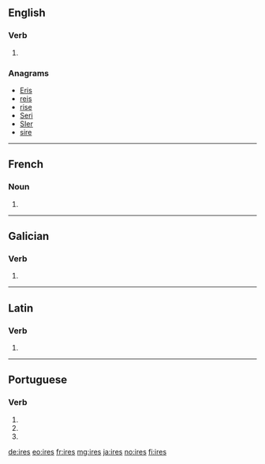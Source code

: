 {{also|IRES}}
==English==

===Verb===
{{head|en|verb form}}

# {{en-third-person singular of|ire}}

===Anagrams===
* [[Eris#English|Eris]]
* [[reis#English|reis]]
* [[rise#English|rise]]
* [[Seri#English|Seri]]
* [[SIer#English|SIer]]
* [[sire#English|sire]]

----

==French==

===Noun===
{{head|fr|plural|g=?}}

# {{plural of|ire|lang=fr}}

----

==Galician==

===Verb===
{{gl-verb-form}}

# {{conjugation of|ir||lang=gl|2|s|pr|inf}}

----

==Latin==

===Verb===
{{la-verb-form|īrēs}}

# {{conjugation of|eō||2|s|impf|actv|subj|lang=la}}

----

==Portuguese==

===Verb===
{{pt-verb-form}}

# {{pt-verb form of|ir||personal infinitive||singular|second}}
# {{conjugation of|irar||2|s|pres|subj|lang=pt}}
# {{conjugation of|irar||2|s|negative|impr|lang=pt}}

[[de:ires]]
[[eo:ires]]
[[fr:ires]]
[[mg:ires]]
[[ja:ires]]
[[no:ires]]
[[fi:ires]]